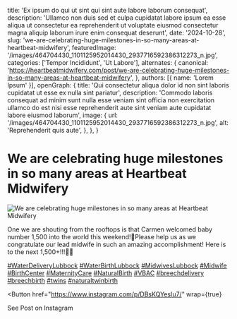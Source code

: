   title: 'Ex ipsum do qui ut sint qui sint aute labore laborum consequat',
  description: 'Ullamco non duis sed et culpa cupidatat labore ipsum ea esse aliqua ut consectetur ea reprehenderit ut voluptate eiusmod consectetur magna aliquip laborum irure enim consequat deserunt',
  date: '2024-10-28',
  slug: 'we-are-celebrating-huge-milestones-in-so-many-areas-at-heartbeat-midwifery',
  featuredImage: '/images/464704430_1101125952014430_2937716592386312273_n.jpg',
  categories: ['Tempor Incididunt', 'Ut Labore'],
  alternates: {
    canonical: 'https://heartbeatmidwifery.com/post/we-are-celebrating-huge-milestones-in-so-many-areas-at-heartbeat-midwifery',
  },
  authors: [{ name: 'Lorem Ipsum' }],
  openGraph: {
    title: 'Qui consectetur aliqua dolor id non sint laboris cupidatat ut esse ex nulla sint pariatur',
    description: 'Commodo laboris consequat ad minim sunt nulla esse veniam sint officia non exercitation ullamco do est nisi esse reprehenderit aute sint veniam aute cupidatat labore eiusmod laborum',
    image: {
      url: '/images/464704430_1101125952014430_2937716592386312273_n.jpg',
      alt: 'Reprehenderit quis aute',
    },
  },
}


# We are celebrating huge milestones in so many areas at Heartbeat Midwifery

<Image
  src="/images/464704430_1101125952014430_2937716592386312273_n.jpg"
  size="large"
  wrap={true}
  alt="We are celebrating huge milestones in so many areas at Heartbeat Midwifery"
/>

One we are shouting from the rooftops is that Carmen welcomed baby number 1,500 into the world this weekend!🎉Please help us as we congratulate our lead midwife in such an amazing accomplishment! Here is to the next 1,500+!!!🫶🏼

[#WaterDeliveryLubbock](https://www.instagram.com/explore/tags/WaterDeliveryLubbock/) [#WaterBirthLubbock](https://www.instagram.com/explore/tags/WaterBirthLubbock/) [#MidwivesLubbock](https://www.instagram.com/explore/tags/MidwivesLubbock/) [#Midwife](https://www.instagram.com/explore/tags/Midwife/) [#BirthCenter](https://www.instagram.com/explore/tags/BirthCenter/) [#MaternityCare](https://www.instagram.com/explore/tags/MaternityCare/) [#NaturalBirth](https://www.instagram.com/explore/tags/NaturalBirth/) [#VBAC](https://www.instagram.com/explore/tags/VBAC/) [#breechdelivery](https://www.instagram.com/explore/tags/breechdelivery/) [#breechbirth](https://www.instagram.com/explore/tags/breechbirth/) [#twins](https://www.instagram.com/explore/tags/twins/) [#naturaltwinbirth](https://www.instagram.com/explore/tags/naturaltwinbirth/)

<Button
  href="https://www.instagram.com/p/DBsKQYesIu7/"
  wrap={true}
>
  See Post on Instagram
</Button>
